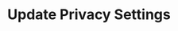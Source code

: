 ---
title: 'Update Privacy Settings'
openapi: openapi-v2 POST /chat/updatePrivacySettings/{instance}
---